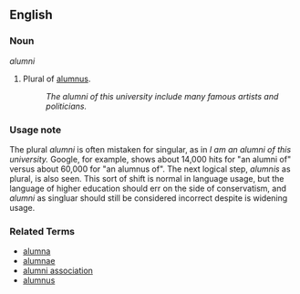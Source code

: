 ==English==

===Noun===
''alumni''

# Plural of [[alumnus]].
#: ''The alumni of this university include many famous artists and politicians.''

===Usage note===
The plural ''alumni'' is often mistaken for singular, as in ''I am an alumni of this university.''  Google, for example, shows about 14,000 hits for "an alumni of" versus about 60,000 for "an alumnus of".  The next logical step, ''alumnis'' as plural, is also seen.  This sort of shift is normal in language usage, but the language of higher education should err on the side of conservatism, and ''alumni'' as singluar should still be considered incorrect despite is widening usage.

===Related Terms===
*[[alumna]]
*[[alumnae]]
*[[alumni association]]
*[[alumnus]]